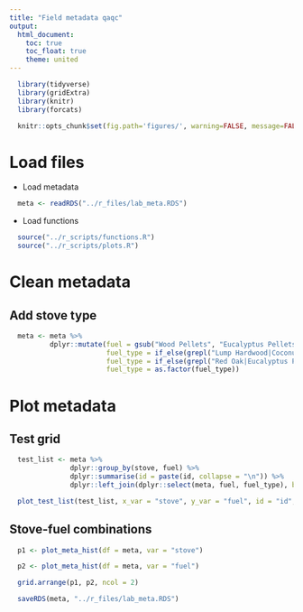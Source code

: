 ```yaml
---
title: "Field metadata qaqc"
output:
  html_document:
    toc: true
    toc_float: true
    theme: united
---
```


```r
  library(tidyverse)
  library(gridExtra)
  library(knitr)
  library(forcats)
```

```r
  knitr::opts_chunk$set(fig.path='figures/', warning=FALSE, message=FALSE, cache=FALSE)
```

# Load files

* Load metadata

```r
  meta <- readRDS("../r_files/lab_meta.RDS")
```

* Load functions

```r
  source("../r_scripts/functions.R")
  source("../r_scripts/plots.R")
```

# Clean metadata

## Add stove type

```r
  meta <- meta %>%
          dplyr::mutate(fuel = gsub("Wood Pellets", "Eucalyptus Pellets", fuel),
                        fuel_type = if_else(grepl("Lump Hardwood|Coconut Charcoal", fuel), "charcoal", "wood"),
                        fuel_type = if_else(grepl("Red Oak|Eucalyptus Pellets", fuel), "pellets", fuel_type),
                        fuel_type = as.factor(fuel_type))
```

# Plot metadata

## Test grid

```r
  test_list <- meta %>%
               dplyr::group_by(stove, fuel) %>%
               dplyr::summarise(id = paste(id, collapse = "\n")) %>%
               dplyr::left_join(dplyr::select(meta, fuel, fuel_type), by = "fuel")

  plot_test_list(test_list, x_var = "stove", y_var = "fuel", id = "id", fill_color = "fuel_type")
```

## Stove-fuel combinations

```r
  p1 <- plot_meta_hist(df = meta, var = "stove")

  p2 <- plot_meta_hist(df = meta, var = "fuel")

  grid.arrange(p1, p2, ncol = 2)
```
```r
  saveRDS(meta, "../r_files/lab_meta.RDS")
```

